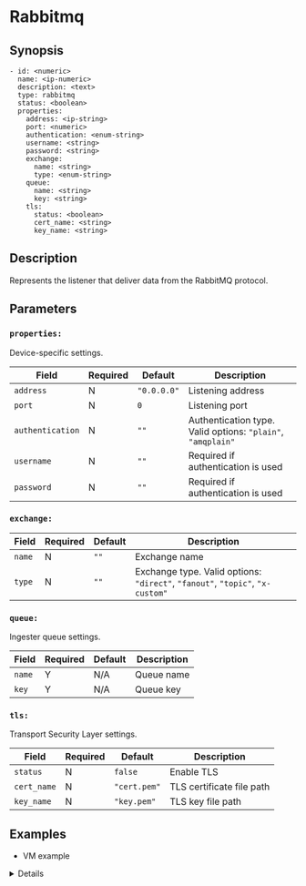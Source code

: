 
# Rabbitmq

## Synopsis

```ssml {5}
- id: <numeric>
  name: <ip-numeric>
  description: <text>
  type: rabbitmq
  status: <boolean>
  properties:
    address: <ip-string>
    port: <numeric>
    authentication: <enum-string>
    username: <string>
    password: <string>
    exchange:
      name: <string>
      type: <enum-string>
    queue:
      name: <string>
      key: <string>
    tls:
      status: <boolean>
      cert_name: <string>
      key_name: <string>
```

## Description

Represents the listener that deliver data from the RabbitMQ protocol.

## Parameters

<BasicConfig />

### `properties:`

Device-specific settings.

|Field|Required|Default|Description|
|---|---|---|---|
|`address`|N|`"0.0.0.0"`|Listening address|
|`port`|N|`0`|Listening port|
|`authentication`|N|`""`|Authentication type. Valid options: `"plain"`, `"amqplain"`|
|`username`|N|`""`|Required if authentication is used|
|`password`|N|`""`|Required if authentication is used|

### `exchange:`

|Field|Required|Default|Description|
|---|---|---|---|
|`name`|N|`""`|Exchange name|
|`type`|N|`""`|Exchange type. Valid options: `"direct"`, `"fanout"`, `"topic"`, `"x-custom"`|

### `queue:`

Ingester queue settings.

|Field|Required|Default|Description|
|---|---|---|---|
|`name`|Y|N/A|Queue name|
|`key`|Y|N/A|Queue key|

### `tls:`

Transport Security Layer settings.

|Field|Required|Default|Description|
|---|---|---|---|
|`status`|N|`false`|Enable TLS|
|`cert_name`|N|`"cert.pem"`|TLS certificate file path|
|`key_name`|N|`"key.pem"`|TLS key file path|

## Examples

* VM example

<Details summary="Click to see">
```yaml
devices:
  - id: 386796783
    name: 127.0.0.1
    description: rabbitmq
    type: rabbitmq
    status: false
    properties:
      address: "0.0.0.0"
      port: 0
      username: ""
      password: ""
      authentication: ""
      exchange:
        name: ""
        type: ""
      queue:
        name: ""
        key: ""
      tls:
        status: false
        cert_name: ""
        key_name: ""
```
</Details>
